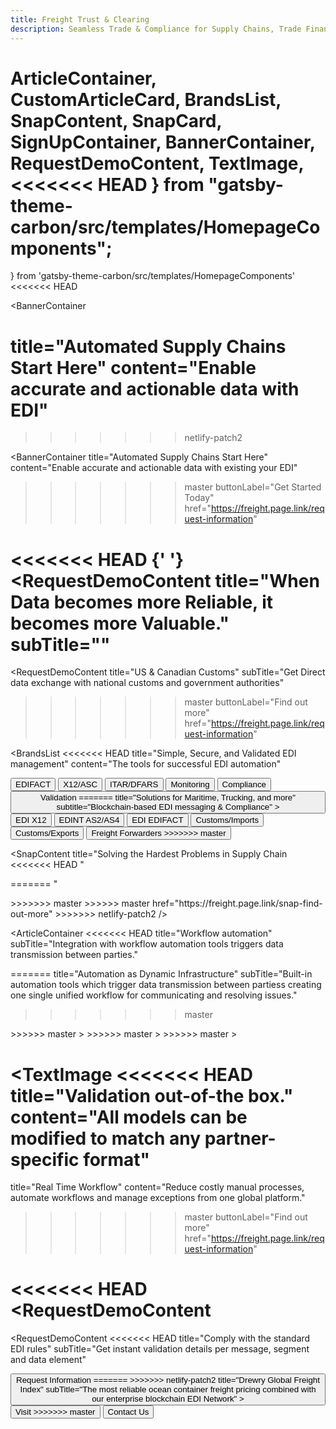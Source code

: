 ```yaml
---
title: Freight Trust & Clearing
description: Seamless Trade & Compliance for Supply Chains, Trade Finance & Logistics
---
```


  ArticleContainer,
  CustomArticleCard,
  BrandsList,
  SnapContent,
  SnapCard,
  SignUpContainer,
  BannerContainer,
  RequestDemoContent,
  TextImage,
<<<<<<< HEAD
} from "gatsby-theme-carbon/src/templates/HomepageComponents";
=======
} from 'gatsby-theme-carbon/src/templates/HomepageComponents'
<<<<<<< HEAD


<BannerContainer 
  
  title="Automated 
  Supply Chains Start Here"
  content="Enable accurate and actionable data with EDI"
=======
>>>>>>> netlify-patch2


<BannerContainer
  title="Automated Supply Chains Start Here"
  content="Enable accurate and actionable data with existing your EDI"
>>>>>>> master
  buttonLabel="Get Started Today"
  href="https://freight.page.link/request-information"
>

</BannerContainer>

<<<<<<< HEAD
{' '}
<RequestDemoContent
  title="When Data becomes more Reliable, it becomes more Valuable."
  subTitle=""
=======
<RequestDemoContent
  title="US & Canadian Customs"
  subTitle="Get Direct data exchange with national customs and government authorities"
>>>>>>> master
  buttonLabel="Find out more"
  href="https://freight.page.link/request-information"
></RequestDemoContent>

<BrandsList
<<<<<<< HEAD
  title="Simple, Secure, and Validated EDI management"
  content="The tools for successful EDI automation"
>
  <Row>
    <Column colMd={2} colLg={2}>
      <Button kind="primary" href="#top">
        EDIFACT
      </Button>
    </Column>
    <Column colMd={2} colLg={2}>
      <Button kind="primary" href="#top">
        X12/ASC
      </Button>
    </Column>
    <Column colMd={2} colLg={2}>
      <Button kind="primary" href="#top">
        ITAR/DFARS
      </Button>
    </Column>
    <Column colMd={2} colLg={2}>
      <Button kind="primary" href="#top">
        Monitoring
      </Button>
    </Column>
    <Column colMd={2} colLg={2}>
      <Button kind="primary" href="#top">
        Compliance
      </Button>
    </Column>
    <Column colMd={2} colLg={2}>
      <Button kind="primary" href="#top">
        Validation
=======
  title="Solutions for Maritime, Trucking, and more"
  subtitle="Blockchain-based EDI messaging & Compliance"
>
  <Row>
    <Column colMd={2} colLg={2}>
      <Button
        kind="secondary"
        href="https://freight.page.link/request-information"
      >
        EDI X12
      </Button>
    </Column>
    <Column colMd={2} colLg={2}>
      <Button
        kind="secondary"
        href="https://freight.page.link/request-information"
      >
        EDINT AS2/AS4
      </Button>
    </Column>
    <Column colMd={2} colLg={2}>
      <Button
        kind="secondary"
        href="https://freight.page.link/request-information"
      >
        EDI EDIFACT
      </Button>
    </Column>
    <Column colMd={2} colLg={2}>
      <Button
        kind="secondary"
        href="https://freight.page.link/request-information"
      >
        Customs/Imports
      </Button>
    </Column>
    <Column colMd={2} colLg={2}>
      <Button
        kind="secondary"
        href="https://freight.page.link/request-information"
      >
        Customs/Exports
      </Button>
    </Column>
    <Column colMd={2} colLg={2}>
      <Button
        kind="secondary"
        href="https://freight.page.link/request-information"
      >
        Freight Forwarders
>>>>>>> master
      </Button>
    </Column>
  </Row>
</BrandsList>

<SnapContent
  title="Solving the Hardest Problems in Supply Chain
<<<<<<< HEAD
 "
>
=======
  "
>
<Row>

</Row>
>>>>>>> master
  <Row>
    <Column colSm={12} colMd={6} colLg={6}>
      <SnapCard
        title="Unworkable"
        buttonLabel="Closed-source Ecosystems"
        content="Broken business processes have significant consequences. We provide consistent workflows to provision, secure, connect, and run a fault-tolerant EDI VAN Network at half the cost per message "
        href="https://freighttrust.com/solutions/"
      />
    </Column>
    <Column colSm={12} colMd={6} colLg={6}>
      <SnapCard
        title="Unavoidable"
        buttonLabel="From Regulations to Trade"
        content="Easily share job related information across your network, keeping yourself and your trading communities better informed and able to make more timely decisions. "
        href="https://freighttrust.com/solutions/"
      />
    </Column>
    <Column colSm={12} colMd={6} colLg={6}>
      <SnapCard
        title="Urgent"
        buttonLabel="Real Time Workflow"
        content="Get instant validation details per message, segment and data element. Submit documents and shipping information in real-time to increase operational efficiency and accuracy."
        href="https://freighttrust.com/solutions/"
      />
    </Column>
    <Column colSm={12} colMd={6} colLg={6}>
      <SnapCard
        title="Automated Notifications"
        buttonLabel="Mapping, Batching, and Scheduling"
<<<<<<< HEAD
        content="Status of shipments for clearing, Statements (for Type 3 filings), Invoices, delivery orders, and Forms 7501 and 3461, Drawback reports that provide detail about their entries."
=======
        content="Status of shipments for clearing, Statements (for Type 3 filings), Invoices, delivery orders, and Forms 7501and 3461. Get drawback reports that provide detail about their entries."
<<<<<<< HEAD
        href="https://freighttrust.com/solutions/"
=======
>>>>>>> master
        href="https://freight.page.link/snap-find-out-more"
>>>>>>> netlify-patch2
      />
    </Column>
  </Row>
</SnapContent>

<ArticleContainer
<<<<<<< HEAD
  title="Workflow automation"
  subTitle="Integration with workflow automation tools triggers data transmission between parties."
  
=======
  title="Automation as Dynamic Infrastructure"
  subTitle="Built-in automation tools which trigger data transmission between partiess creating one single unified workflow for communicating and resolving issues."
>>>>>>> master
>
<Row>
<Column colMd={4} colLg={4}>
    <ArticleCard
      subTitle="Medium Blog"
      title="Latest Articles"
      author="Topic Specific"
      date="latest"
      readTime="Read time up to 10 min"
      color="dark"
<<<<<<< HEAD
     href="https://freight.page.link/request-information"
=======
      href="https://medium.com/freighttrust"
      actionIcon="arrowRight"
>>>>>>> master
      >

  </ArticleCard>
</Column>
<Column colMd={4} colLg={4}>
    <ArticleCard
      subTitle="Partners"
      title="Drewry.co.uk"
      author="Corporate Announcement"
      date="July 29th, 2020"
      readTime="Read time: 3 min"
      color="dark"
<<<<<<< HEAD
      href="https://freight.page.link/request-information"
=======
      href="https://medium.com/freighttrust/the-dominant-design-of-information-processing-for-the-21st-century-9acdbc86ade7?source=collection_home---4------0-----------------------"
      actionIcon="arrowRight"
>>>>>>> master
      >

  </ArticleCard>
</Column>
<Column colMd={4} colLg={4}>
    <ArticleCard
      subTitle="Digital Signatures"
      title="Digital-first Documents"
      color="dark"
<<<<<<< HEAD
      content="VPN
      - EDIINT
      - Multiple protocol support
      - Detailed billing
      - Volume incentive pricing
      - EDI translation and mapping services
      "
      href="https://freight.page.link/request-information"
=======
      author="Analysis"
      date="July 20th, 2020"
      readTime="Read time: 4 min"
      href="https://medium.com/freighttrust/cheirographon-examining-2-000-years-of-signatures-and-contracts-d9f133189974?source=collection_home---4------2-----------------------"
      actionIcon="arrowRight"
>>>>>>> master
      >

  </ArticleCard>
</Column>
</Row>
</ArticleContainer>

<TextImage
<<<<<<< HEAD
  title="Validation out-of-the box."
  content="All models can be modified to match any partner-specific format"
=======
  title="Real Time Workflow"
  content="Reduce costly manual processes, automate workflows and manage exceptions from one global platform."
>>>>>>> master
  buttonLabel="Find out more"
  href="https://freight.page.link/request-information"
></TextImage>

<<<<<<< HEAD
<RequestDemoContent
=======
  <RequestDemoContent
<<<<<<< HEAD
  title="Comply with the standard EDI rules"
  subTitle="Get instant validation details per message, segment and data element"
>

  <Button href="https://freight.page.link/request-information" kind="secondary">
    Request Information
=======
>>>>>>> netlify-patch2
  title="Drewry Global Freight Index"
  subTitle="The most reliable ocean container freight pricing combined with our enterprise blockchain EDI Network"
>

  <Button href="https://drewry.co.uk" kind="secondary">
    Visit
>>>>>>> master
  </Button>
  <Button href="https://freight.page.link/request-information" kind="tertiary">
    Contact Us
  </Button>
</RequestDemoContent>
